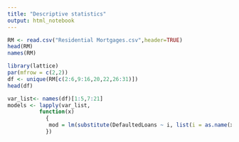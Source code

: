 ```yaml
---
title: "Descriptive statistics"
output: html_notebook
---
```


```r
RM <- read.csv("Residential Mortgages.csv",header=TRUE)
head(RM)
names(RM)
```

```r
library(lattice)
par(mfrow = c(2,2))
df <- unique(RM[c(2:6,9:16,20,22,26:31)]) 
head(df)
```
```r
var_list<- names(df)[1:5,7:21]
models <- lapply(var_list, 
          function(x) 
            {
             mod = lm(substitute(DefaultedLoans ~ i, list(i = as.name(x))), data = df)
            })
```

